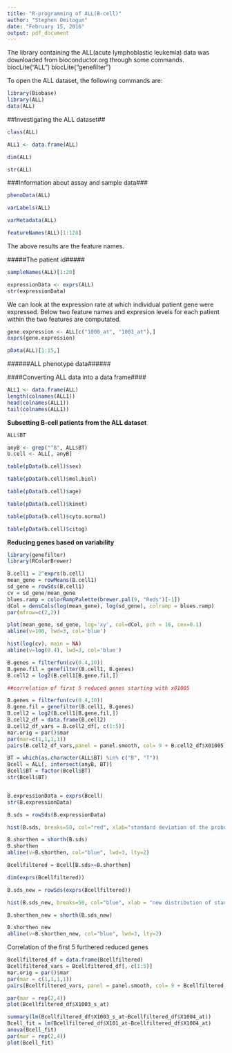 ```yaml
---
title: "R-programming of ALL(B-cell)"
author: "Stephen Omitogun"
date: "February 15, 2016"
output: pdf_document
---
```


The library containing the ALL(acute lymphoblastic leukemia) data was downloaded from bioconductor.org through some commands.
biocLite("ALL")
biocLite("genefilter")

To open the ALL dataset, the following commands are:
```r
library(Biobase)
library(ALL)
data(ALL)
```

##Investigating the ALL dataset##

```r
class(ALL)
```

```r
ALL1 <- data.frame(ALL)
```

```r
dim(ALL)
```

```r
str(ALL)
```


###Information about assay and sample data###


```r
phenoData(ALL)
```

```r
varLabels(ALL)
```

```r
varMetadata(ALL)
```

```r
featureNames(ALL)[1:128]
```
The above results are the feature names.

#####The patient id#####

```r
sampleNames(ALL)[1:20]
```

```r
expressionData <- exprs(ALL)
str(expressionData)
```
We can look at the expression rate at which individual patient gene were expressed. Below two feature names and expresion levels for each patient within the two features are computated.

```r
gene.expression <- ALL[c("1000_at", "1001_at"),]
exprs(gene.expression)
```

```r
pData(ALL)[1:15,]
```
######ALL phenotype data######

####Converting ALL data into a data frame####

```r
ALL1 <- data.frame(ALL)
length(colnames(ALL1))
head(colnames(ALL1))
tail(colnames(ALL1))
```

**Subsetting B-cell patients from the ALL dataset**

```r
ALL$BT

anyB <- grep("^B", ALL$BT)
b.cell <- ALL[, anyB]

```

```r
table(pData(b.cell)$sex)

table(pData(b.cell)$mol.biol)

table(pData(b.cell)$age)

table(pData(b.cell)$kinet)

table(pData(b.cell)$cyto.normal)

table(pData(b.cell)$citog)
```

**Reducing genes based on variability**

```r
library(genefilter)
library(RColorBrewer)
```


```r
B.cell1 = 2^exprs(b.cell)
mean_gene = rowMeans(B.cell1)
sd_gene = rowSds(B.cell1)
cv = sd_gene/mean_gene
blues.ramp = colorRampPalette(brewer.pal(9, "Reds")[-1])
dCol = densCols(log(mean_gene), log(sd_gene), colramp = blues.ramp)
par(mfrow=c(2,2))

plot(mean_gene, sd_gene, log='xy', col=dCol, pch = 16, cex=0.1)
abline(v=100, lwd=3, col='blue')

hist(log(cv), main = NA)
abline(v=log(0.4), lwd=3, col='blue')

B.genes = filterfun(cv(0.4,10))
B.gene.fil = genefilter(B.cell1, B.genes)
B.cell2 = log2(B.cell1[B.gene.fil,])

##correlation of first 5 reduced genes starting with x01005

B.genes = filterfun(cv(0.4,10))
B.gene.fil = genefilter(B.cell1, B.genes)
B.cell2 = log2(B.cell1[B.gene.fil,])
B.cell2_df = data.frame(B.cell2)
B.cell2_df_vars = B.cell2_df[, c(1:5)]
mar.orig = par()$mar
par(mar=c(1,1,1,1))
pairs(B.cell2_df_vars,panel = panel.smooth, col= 9 + B.cell2_df$X01005)
```

```r

BT = which(as.character(ALL$BT) %in% c("B", "T"))
Bcell = ALL[, intersect(anyB, BT)]
Bcell$BT = factor(Bcell$BT)
str(Bcell$BT)


B.expressionData = exprs(Bcell)
str(B.expressionData)

B.sds = rowSds(B.expressionData)

hist(B.sds, breaks=50, col="red", xlab="standard deviation of the probes")

B.shorthen = shorth(B.sds)
B.shorthen
abline(v=B.shorthen, col="blue", lwd=3, lty=2)

Bcellfiltered = Bcell[B.sds>=B.shorthen]

dim(exprs(Bcellfiltered))

B.sds_new = rowSds(exprs(Bcellfiltered))

hist(B.sds_new, breaks=50, col="blue", xlab = "new distribution of standard deviation")

B.shorthen_new = shorth(B.sds_new)

B.shorthen_new
abline(v=B.shorthen_new, col="blue", lwd=3, lty=2)

```


Correlation of the first 5 furthered reduced genes 
```r
Bcellfiltered_df = data.frame(Bcellfiltered)
Bcellfiltered_vars = Bcellfiltered_df[, c(1:5)]
mar.orig = par()$mar
par(mar = c(1,1,1,1))
pairs(Bcellfiltered_vars, panel = panel.smooth, col= 9 + Bcellfiltered_df$X1003_s_at)

par(mar = rep(2,4))
plot(Bcellfiltered_df$X1003_s_at)
```

```r
summary(lm(Bcellfiltered_df$X1003_s_at~Bcellfiltered_df$X1004_at))
Bcell_fit = lm(Bcellfiltered_df$X101_at~Bcellfiltered_df$X1004_at)
anova(Bcell_fit)
par(mar = rep(2,4))
plot(Bcell_fit)
```